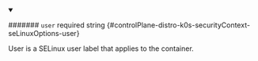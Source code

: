 
<details className="config-field" data-expandable="false" open>
<summary>

####### `user` <span className="config-field-required" data-required="false">required</span> <span className="config-field-type">string</span> <span className="config-field-default"></span> <span className="config-field-enum"></span> {#controlPlane-distro-k0s-securityContext-seLinuxOptions-user}

User is a SELinux user label that applies to the container.

</summary>



</details>
